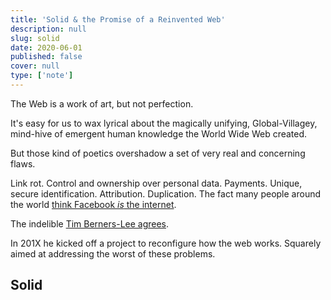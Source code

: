 ```yaml
---
title: 'Solid & the Promise of a Reinvented Web'
description: null
slug: solid
date: 2020-06-01
published: false
cover: null
type: ['note']
---
```


The Web is a work of art, but not perfection.

It's easy for us to wax lyrical about the magically unifying, Global-Villagey, mind-hive of emergent human knowledge the World Wide Web created.

But those kind of poetics overshadow a set of very real and concerning flaws. 

Link rot. Control and ownership over personal data. Payments. Unique, secure identification.  Attribution. Duplication.  The fact many people around the world <a href="">think Facebook *is* the internet</a>.

The indelible <a href="">Tim Berners-Lee agrees</a>.

In 201X he kicked off a project to reconfigure how the web works. Squarely aimed at addressing the worst of these problems.

## Solid

